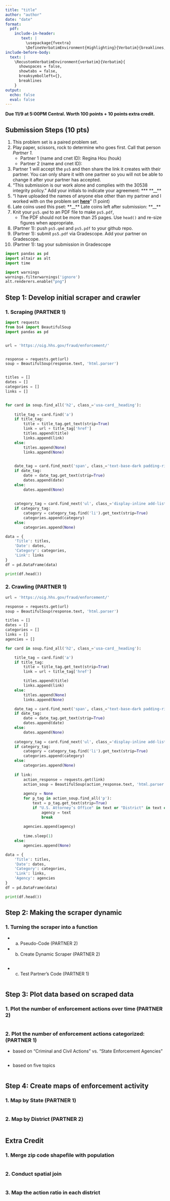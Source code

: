 ```yaml
---
title: "title"
author: "author"
date: "date"
format: 
  pdf:
    include-in-header: 
       text: |
         \usepackage{fvextra}
         \DefineVerbatimEnvironment{Highlighting}{Verbatim}{breaklines,commandchars=\\\{\}}
include-before-body:
  text: |
    \RecustomVerbatimEnvironment{verbatim}{Verbatim}{
      showspaces = false,
      showtabs = false,
      breaksymbolleft={},
      breaklines
    }
output:
  echo: false
  eval: false
---
```


**Due 11/9 at 5:00PM Central. Worth 100 points + 10 points extra credit.**

## Submission Steps (10 pts)
1. This problem set is a paired problem set.
2. Play paper, scissors, rock to determine who goes first. Call that person *Partner 1*.
    - Partner 1 (name and cnet ID): Regina Hou (houk)
    - Partner 2 (name and cnet ID):
3. Partner 1 will accept the `ps5` and then share the link it creates with their partner. You can only share it with one partner so you will not be able to change it after your partner has accepted. 
4. "This submission is our work alone and complies with the 30538 integrity policy." Add your initials to indicate your agreement: \*\*\R\H\*\* \*\*\_\_\*\*
5. "I have uploaded the names of anyone else other than my partner and I worked with on the problem set **[here](https://docs.google.com/forms/d/185usrCREQaUbvAXpWhChkjghdGgmAZXA3lPWpXLLsts/edit)**"  (1 point)
6. Late coins used this pset: \*\*\_\_\*\* Late coins left after submission: \*\*\_\_\*\*
7. Knit your `ps5.qmd` to an PDF file to make `ps5.pdf`, 
    * The PDF should not be more than 25 pages. Use `head()` and re-size figures when appropriate. 
8. (Partner 1): push  `ps5.qmd` and `ps5.pdf` to your github repo.
9. (Partner 1): submit `ps5.pdf` via Gradescope. Add your partner on Gradescope.
10. (Partner 1): tag your submission in Gradescope

\newpage

```python
import pandas as pd
import altair as alt
import time

import warnings 
warnings.filterwarnings('ignore')
alt.renderers.enable("png")
```


## Step 1: Develop initial scraper and crawler

### 1. Scraping (PARTNER 1)

```python
import requests
from bs4 import BeautifulSoup
import pandas as pd


url = 'https://oig.hhs.gov/fraud/enforcement/'


response = requests.get(url)
soup = BeautifulSoup(response.text, 'html.parser')


titles = []
dates = []
categories = []
links = []


for card in soup.find_all('h2', class_='usa-card__heading'):
    
    title_tag = card.find('a')
    if title_tag:
        title = title_tag.get_text(strip=True)
        link = url + title_tag['href']  
        titles.append(title)
        links.append(link)
    else:
        titles.append(None)
        links.append(None)

    
    date_tag = card.find_next('span', class_='text-base-dark padding-right-105')
    if date_tag:
        date = date_tag.get_text(strip=True)
        dates.append(date)
    else:
        dates.append(None)
    
   
    category_tag = card.find_next('ul', class_='display-inline add-list-reset')
    if category_tag:
        category = category_tag.find('li').get_text(strip=True)
        categories.append(category)
    else:
        categories.append(None)

data = {
    'Title': titles,
    'Date': dates,
    'Category': categories,
    'Link': links
}
df = pd.DataFrame(data)

print(df.head())

```

### 2. Crawling (PARTNER 1)

```python

url = 'https://oig.hhs.gov/fraud/enforcement/'

response = requests.get(url)
soup = BeautifulSoup(response.text, 'html.parser')

titles = []
dates = []
categories = []
links = []
agencies = []

for card in soup.find_all('h2', class_='usa-card__heading'):

    title_tag = card.find('a')
    if title_tag:
        title = title_tag.get_text(strip=True)
        link = url + title_tag['href']  

        titles.append(title)
        links.append(link)
    else:
        titles.append(None)
        links.append(None)

    date_tag = card.find_next('span', class_='text-base-dark padding-right-105')
    if date_tag:
        date = date_tag.get_text(strip=True)
        dates.append(date)
    else:
        dates.append(None)
    
    category_tag = card.find_next('ul', class_='display-inline add-list-reset')
    if category_tag:
        category = category_tag.find('li').get_text(strip=True)
        categories.append(category)
    else:
        categories.append(None)
  
    if link:
        action_response = requests.get(link)
        action_soup = BeautifulSoup(action_response.text, 'html.parser')
        
        agency = None
        for p_tag in action_soup.find_all('p'):
            text = p_tag.get_text(strip=True)
            if "U.S. Attorney’s Office" in text or "District" in text or "Office" in text:
                agency = text
                break  
        
        agencies.append(agency)
        
        time.sleep(1)
    else:
        agencies.append(None)

data = {
    'Title': titles,
    'Date': dates,
    'Category': categories,
    'Link': links,
    'Agency': agencies
}
df = pd.DataFrame(data)

print(df.head())
```
## Step 2: Making the scraper dynamic

### 1. Turning the scraper into a function 

* a. Pseudo-Code (PARTNER 2)


* b. Create Dynamic Scraper (PARTNER 2)

```python

```

* c. Test Partner's Code (PARTNER 1)

```python

```

## Step 3: Plot data based on scraped data

### 1. Plot the number of enforcement actions over time (PARTNER 2)

```python

```

### 2. Plot the number of enforcement actions categorized: (PARTNER 1)

* based on "Criminal and Civil Actions" vs. "State Enforcement Agencies"

```python

```

* based on five topics

```python

```

## Step 4: Create maps of enforcement activity

### 1. Map by State (PARTNER 1)

```python

```


### 2. Map by District (PARTNER 2)

```python

```

## Extra Credit

### 1. Merge zip code shapefile with population
```python

```

### 2. Conduct spatial join
```python

```

### 3. Map the action ratio in each district
```python

```